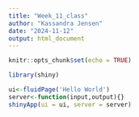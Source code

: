 ```yaml
---
title: "Week_11_class"
author: "Kassandra Jensen"
date: "2024-11-12"
output: html_document
---
```


```r
knitr::opts_chunk$set(echo = TRUE)
```

```r
library(shiny)
```

```r
ui<-fluidPage('Hello World')
server<-function(input,output){}
shinyApp(ui = ui, server = server)
```

